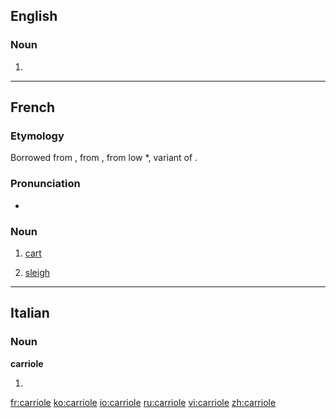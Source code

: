 ==English==

===Noun===
{{en-noun}}

# {{alternate spelling of|cariole}}

----

==French==

===Etymology===
Borrowed from {{etyl|pro|fr}} {{term|carriola}}, from {{term|carri||chariot}}, from low {{etyl|la|fr}} *{{term||carreum}}, variant of {{term|carrus}}.

===Pronunciation===
* {{IPA|/kaʁjɔl/|lang=fr}}

===Noun===
{{fr-noun|f}}

# [[cart]]
# {{Canada|lang=fr}} [[sleigh]]

----

==Italian==

===Noun===
'''carriole''' {{f}}

# {{plural of|[[carriola]]|lang=Italian}}

[[fr:carriole]]
[[ko:carriole]]
[[io:carriole]]
[[ru:carriole]]
[[vi:carriole]]
[[zh:carriole]]